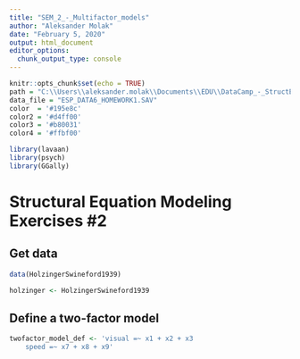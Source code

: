 ```yaml
---
title: "SEM_2_-_Multifactor_models"
author: "Aleksander Molak"
date: "February 5, 2020"
output: html_document
editor_options: 
  chunk_output_type: console
---
```


```r
knitr::opts_chunk$set(echo = TRUE)
path = "C:\\Users\\aleksander.molak\\Documents\\EDU\\DataCamp_-_StructEqModelling\\Struct_Eq_Modelling"
data_file = "ESP_DATA6_HOMEWORK1.SAV"
color  = '#195e8c'
color2 = '#d4ff00'
color3 = '#b80031'
color4 = '#ffbf00'
```

```r
library(lavaan)
library(psych)
library(GGally)

```

# Structural Equation Modeling Exercises #2

## Get data 

```r
data(HolzingerSwineford1939)

holzinger <- HolzingerSwineford1939
```


## Define a two-factor model

```r
twofactor_model_def <- 'visual =~ x1 + x2 + x3
    speed =~ x7 + x8 + x9'
```


```r

```


